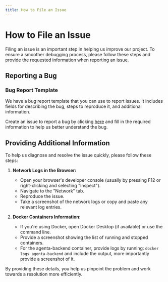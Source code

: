 ```yaml
---
title: How to File an Issue
---
```


# How to File an Issue

Filing an issue is an important step in helping us improve our project. To ensure a smoother debugging process, please follow these steps and provide the requested information when reporting an issue.

## Reporting a Bug

### Bug Report Template

We have a bug report template that you can use to report issues. It includes fields for describing the bug, steps to reproduce it, and additional information.

Create an issue to report a bug by clicking [here](https://github.com/Agenta-AI/agenta/issues/new?assignees=&labels=&projects=&template=bug_report.md&title=) and fill in the required information to help us better understand the bug. 

## Providing Additional Information

To help us diagnose and resolve the issue quickly, please follow these steps:

1. **Network Logs in the Browser:**
   - Open your browser's developer console (usually by pressing F12 or right-clicking and selecting "Inspect").
   - Navigate to the "Network" tab.
   - Reproduce the issue.
   - Take a screenshot of the network logs or copy and paste any relevant log entries.

2. **Docker Containers Information:**
   - If you're using Docker, open Docker Desktop (if available) or use the command line.
   - Provide a screenshot showing the list of running and stopped containers.
   - For the agenta-backend container, provide logs by running: `docker logs agenta-backend` and include the output, more importantly provide a screenshot of it. 

By providing these details, you help us pinpoint the problem and work towards a resolution more efficiently.
